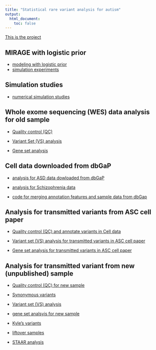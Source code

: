 ```yaml
---
title: "Statistical rare variant analysis for autism"
output:
  html_document:
    toc: false
---
```



[This is the project][project]


## MIRAGE with logistic prior 

* [modeling with logistic prior](model_logistic_prior.html)
* [simulation experiments](simulation_logistic_prior.html)
 
## Simulation studies  
 
* [numerical simulation studies](simulation-study.html) 


## Whole exome sequencing (WES) data analysis for old sample  

* [Quality control (QC)](ASD.html)


* [Variant Set (VS) analysis](variant_set_analysis.html)

* [Gene set analysis](GeneSetAnalysis.html)


## Cell data downloaded from dbGaP 


* [analysis for ASD data dowloaded from dbGaP](ASD_dbGaP.html) 
 
* [analysis for Schizophrenia data](SCZ-analysis.html) 

* [code for merging annotation features and sample data from dbGap](ASD_dbGaP_code.html)


## Analysis for transmitted variants from ASC cell paper 

* [Quality control (QC) and annotate variants in Cell data](ASC_cell_data.html)

* [Variant set (VS) analysis for transmitted variants in ASC cell paper](VS-ASC.html)

* [Gene set analysis for transmitted variants in ASC cell paper](gene_set_analysis_cell_data.html)


## Analysis for transmitted variant from new (unpublished) sample 

* [Quality control (QC) for new sample](ASC_new_sample.html)

* [Synonymous variants](ASC_new_sample_syn_var.html)

* [Variant set (VS) analysis](ASC_new_sample_variant_set.html)

* [gene set analsyis for new sample](ASC_new_sample_gene_set.html)

* [Kyle's variants](variant_from_kyle.html)

* [liftover samples](liftover_files.html)

* [STAAR analysis](starr_analysis.html)



[project]: https://www.dropbox.com/home/RareVariantProject?preview=RareVariant.pdf
[rmarkdown]: http://rmarkdown.rstudio.com/rmarkdown_websites.htm
[rstudio]: https://www.rstudio.com/products/rstudio/download/preview/
